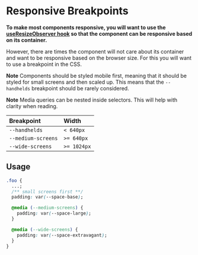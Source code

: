 
<Meta title="Design/Breakpoints" />

# Responsive Breakpoints

**To make most components responsive, you will want to use the
<a href="../?path=/docs/hooks-useresizeobserver--use-resize-observer">useResizeObserver
hook</a> so that the component can be responsive based on its container.**

However, there are times the component will not care about its container and
want to be responsive based on the browser size. For this you will want to use a
breakpoint in the CSS.

**Note** Components should be styled mobile first, meaning that it should be
styled for small screens and then scaled up. This means that the `--handhelds`
breakpoint should be rarely considered.

**Note** Media queries can be nested inside selectors. This will help with
clarity when reading.

| Breakpoint         | Width       |
| :----------------- | :---------- |
| `--handhelds`      | `< 640px`   |
| `--medium-screens` | `>= 640px`  |
| `--wide-screens`   | `>= 1024px` |

## Usage

```css
.foo {
  ...;
  /** small screens first **/
  padding: var(--space-base);

  @media (--medium-screens) {
    padding: var(--space-large);
  }

  @media (--wide-screens) {
    padding: var(--space-extravagant);
  }
}
```
